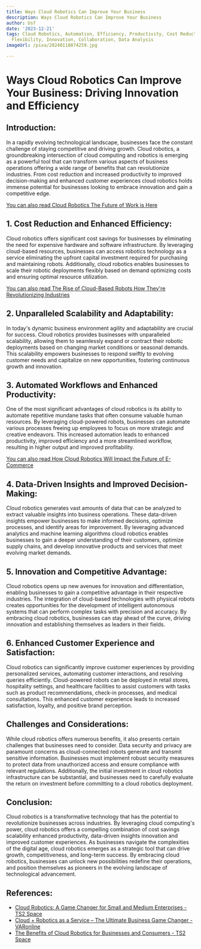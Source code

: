 ```yaml
---
title: Ways Cloud Robotics Can Improve Your Business
description: Ways Cloud Robotics Can Improve Your Business
author: Usf
date: '2023-12-21'
tags: Cloud Robotics, Automation, Efficiency, Productivity, Cost Reduction, Scalability,
  Flexibility, Innovation, Collaboration, Data Analysis
imageUrl: /pixa/20240118074259.jpg

---
```

# Ways Cloud Robotics Can Improve Your Business:  Driving Innovation and Efficiency

## Introduction: ##

In a rapidly  evolving technological  landscape, businesses face the constant challenge of staying competitive and driving growth. Cloud robotics, a groundbreaking intersection of cloud computing and robotics is emerging  as a powerful tool that can transform various aspects  of business operations offering a wide range of benefits that can revolutionize  industries. From cost reduction and  increased productivity to improved decision-making and enhanced customer  experiences  cloud robotics holds immense potential for businesses looking to embrace innovation and gain a competitive edge.

[You can also  read Cloud Robotics The Future of Work is Here](Cloud%20Robotics%20The%20Future%20of%20Work%20is%20Here)


## 1. Cost Reduction and Enhanced  Efficiency:  ##

Cloud robotics offers significant  cost savings for businesses by eliminating  the need for expensive hardware and software infrastructure. By leveraging cloud-based resources, businesses can access robotics technology as a  service eliminating the upfront capital investment required for purchasing and maintaining robots. Additionally, cloud robotics enables businesses to scale their robotic deployments flexibly based on demand optimizing costs and ensuring optimal resource utilization.

[You can also read The Rise  of Cloud-Based Robots How They're Revolutionizing Industries](The%20Rise%20of%20Cloud-Based%20Robots%20How%20They%27re%20Revolutionizing%20Industries)


## 2. Unparalleled Scalability  and Adaptability: ##

In today's dynamic business environment agility and adaptability are crucial for success. Cloud robotics provides businesses with unparalleled scalability, allowing them to seamlessly expand or contract their robotic deployments based on changing market conditions or seasonal demands.  This scalability empowers businesses to respond swiftly to evolving customer needs and capitalize on new opportunities,  fostering continuous growth and  innovation.

## 3. Automated Workflows and Enhanced Productivity: ##

One of the most significant advantages of cloud robotics is  its ability to  automate repetitive mundane  tasks  that often consume valuable  human resources. By leveraging cloud-powered robots, businesses can automate various processes freeing up employees to  focus on more strategic and creative endeavors. This increased automation leads to enhanced productivity, improved efficiency and a more streamlined  workflow, resulting in higher  output and improved profitability.

[You can  also  read How Cloud Robotics Will Impact the Future of  E-Commerce](How%20Cloud%20Robotics%20Will%20Impact%20the%20Future%20of%20E-Commerce)


## 4. Data-Driven Insights and Improved Decision-Making: ##

Cloud robotics  generates vast  amounts of data that  can be analyzed to extract valuable insights into business  operations. These data-driven insights empower businesses to make informed decisions, optimize processes, and identify areas for improvement. By leveraging advanced analytics  and machine learning algorithms cloud robotics enables businesses to gain a deeper understanding of their  customers, optimize supply chains, and develop innovative  products and services that meet evolving market demands.

## 5. Innovation and Competitive Advantage: ##

Cloud robotics opens up new avenues for innovation and differentiation, enabling businesses to  gain a competitive advantage in their respective industries. The  integration of cloud-based technologies with physical robots creates opportunities for the development of intelligent autonomous systems that can perform complex tasks with precision and accuracy. By embracing cloud robotics, businesses can  stay  ahead of the curve,  driving innovation  and establishing themselves as  leaders  in their fields.

## 6. Enhanced  Customer Experience and Satisfaction: ##

Cloud robotics can significantly improve customer experiences by providing personalized services, automating customer  interactions, and resolving  queries efficiently. Cloud-powered robots can be deployed in retail stores, hospitality settings, and healthcare facilities to assist customers with tasks such as product recommendations, check-in processes, and medical consultations. This enhanced customer experience leads to increased satisfaction, loyalty, and positive brand perception.

## Challenges and Considerations: ##

While cloud robotics offers numerous benefits, it also presents certain challenges that businesses need  to  consider. Data security and privacy are paramount concerns  as cloud-connected robots generate and transmit sensitive information. Businesses  must implement robust security measures to  protect data from unauthorized access and ensure compliance with relevant regulations. Additionally, the initial investment in cloud robotics infrastructure can be  substantial, and businesses need to  carefully evaluate the return on investment before committing  to a cloud robotics deployment.

## Conclusion: ##

Cloud robotics is a transformative technology that has the  potential  to  revolutionize businesses across industries. By leveraging cloud computing's power, cloud robotics offers a compelling combination of  cost savings scalability enhanced productivity, data-driven insights innovation  and improved  customer experiences.  As businesses navigate the complexities of  the digital age, cloud robotics emerges as a strategic tool that can drive  growth, competitiveness,  and long-term success. By embracing cloud robotics, businesses  can unlock new  possibilities redefine their operations, and position themselves as pioneers in the evolving landscape  of technological advancement.

## References:
- [Cloud Robotics: A Game Changer for Small and Medium Enterprises - TS2 Space](https://ts2.space/en/cloud-robotics-a-game-changer-for-small-and-medium-enterprises/)
- [Cloud + Robotics as a Service – The Ultimate Business Game Changer - VARonline](https://varonline.com/cloud-robotics-as-a-service-the-ultimate-business-game-changer/)
- [The Benefits of Cloud Robotics for Businesses and Consumers - TS2 Space](https://ts2.space/en/the-benefits-of-cloud-robotics-for-businesses-and-consumers/)
